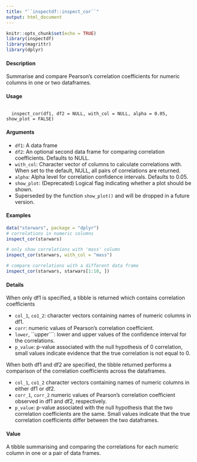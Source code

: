 ```yaml
---
title: "``inspectdf::inspect_cor``"
output: html_document
---
```


```r
knitr::opts_chunk$set(echo = TRUE)
library(inspectdf)
library(magrittr)
library(dplyr)
```

#### Description

Summarise and compare Pearson's correlation coefficients for numeric columns in one or two dataframes.

#### Usage
<pre><code>
  inspect_cor(df1, df2 = NULL, with_col = NULL, alpha = 0.05,  show_plot = FALSE)
</code></pre>
  
#### Arguments

* ``df1``: A data frame
* ``df2``: An optional second data frame for comparing correlation coefficients. Defaults to NULL.
* ``with_col``: Character vector of columns to calculate correlations with. When set to the default, NULL, all pairs of correlations are returned.
* ``alpha``: Alpha level for correlation confidence intervals. Defaults to 0.05.
* ``show_plot``: (Deprecated) Logical flag indicating whether a plot should be shown. 
 - Superseded by the function ``show_plot()`` and will be dropped in a future version.



#### Examples 

```r
data("starwars", package = "dplyr")
# correlations in numeric columns
inspect_cor(starwars)
```


```r
# only show correlations with 'mass' column
inspect_cor(starwars, with_col = "mass")
```

```r
# compare correlations with a different data frame
inspect_cor(starwars, starwars[1:10, ])
```

#### Details

When only df1 is specified, a tibble is returned which contains correlation coefficients 

*  ``col_1``, ``co1_2``: character vectors containing names of numeric columns in df1.
*  ``corr``: numeric values of Pearson's correlation coefficient.
*  ``lower``, ``upper```: lower and upper values of the confidence interval for the correlations.
*  ``p_value``: p-value associated with the null hypothesis of 0 correlation, small values indicate evidence that the true correlation is not equal to 0.

When both df1 and df2 are specified, the tibble returned performs a comparison of the correlation coefficients across the dataframes.

*  ``col_1``, ``co1_2`` character vectors containing names of numeric columns in either df1 or df2.
*  ``corr_1``, ``corr_2`` numeric values of Pearson's correlation coefficient observed in df1 and df2, respectively.
*  ``p_value``: p-value associated with the null hypothesis that the two correlation coefficients are the same. Small values indicate that the true correlation coefficients differ between the two dataframes.

#### Value
A tibble summarising and comparing the correlations for each numeric column in one or a pair of
data frames.
